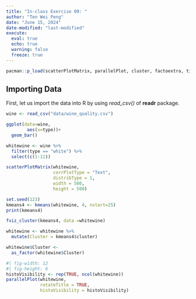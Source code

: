```yaml
---
title: "In-class Exercise 09: "
author: "Ten Wei Peng"
date: "June 15, 2024"
date-modified: "last-modified"
execute: 
  eval: true
  echo: true
  warning: false
  freeze: true
---
```



```r
pacman::p_load(scatterPlotMatrix, parallelPlot, cluster, factoextra, tidyverse)
```


## Importing Data

First, let us import the data into R by using *read_csv()* of **readr** package.

```r
wine <- read_csv("data/wine_quality.csv")
```

```r
ggplot(data=wine,
        aes(x=type))+
  geom_bar()
```

```r
whitewine <- wine %>%
  filter(type == "white") %>%
  select(c(1:11))
```



```r
scatterPlotMatrix(whitewine,
                  corrPlotType = "Text",
                  distribType = 1,
                  width = 500,
                  height = 500)
```








```r
set.seed(123)
kmeans4 <- kmeans(whitewine, 4, nstart=25)
print(kmeans4)

```

```r
fviz_cluster(kmeans4, data =whitewine)

```



```r
whitewine <- whitewine %>%
  mutate(Cluster = kmeans4$cluster)
```



```r
whitewine$Cluster <-
  as_factor(whitewine$Cluster)
```

```r
#| fig-width: 12
#| fig-height: 6
histoVisibility <- rep(TRUE, ncol(whitewine))
parallelPlot(whitewine,
             rotateTitle = TRUE,
             histoVisibility = histoVisibility)
```



